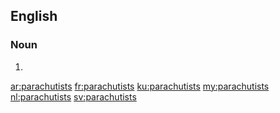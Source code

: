 ==English==

===Noun===
{{head|en|noun plural form}}

# {{plural of|parachutist|lang=en}}

[[ar:parachutists]]
[[fr:parachutists]]
[[ku:parachutists]]
[[my:parachutists]]
[[nl:parachutists]]
[[sv:parachutists]]